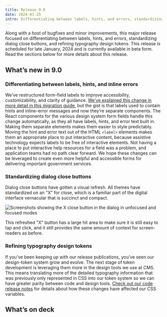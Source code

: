 ```yaml
---
title: Release 9.0
date: 2024-01-25
intro: Differentiating between labels, hints, and errors, standardizing dialog close buttons, and refining typography design tokens.
---
```



Along with a host of bugfixes and minor improvements, this major release focused on differentiating between labels, hints, and errors, standardizing dialog close buttons, and refining typography design tokens. This release is scheduled for late January, 2024 and is currently available in beta form. Read the sections below for more details about this release.

## Whatʼs new in 9.0

### Differentiating between labels, hints, and inline errors

Weʼve restructured form-field labels to improve accessibility, customizability, and clarity of guidance. [Weʼve explained this change in more detail in this migration guide](/migration-guides/v9-label-updates), but the gist is that labels used to contain hints and inline-error messages and now theyʼre separate components. The React components for the various design system form fields handle this change automatically, as they all have labels, hints, and error text built in. Making them separate elements makes them easier to style predictably. Moving the hint and error text out of the HTML `<label>` elements makes them an appropriate place to put interactive content, because assistive technology expects labels to be free of interactive elements. Not having a place to put interactive help resources for a field was a problem, and application teams had no path clear forward. We hope these changes can be leveraged to create even more helpful and accessible forms for delivering important government services.

### Standardizing dialog close buttons

Dialog close buttons have gotten a visual refresh. All themes have standardized on an "X" for close, which is a familiar part of the digital interface vernacular that is succinct and compact.

<div className="ds-u-measure--wide ds-u-text-align--center ds-u-margin-top--3">
  <img src={dialogXClose} width={600} className="ds-u-display--inline-block" alt="Screenshots showing the X close button in the dialog in unfocused and focused modes" />
</div>

This refreshed "X" button has a large hit area to make sure it is still easy to tap and click, and it still provides the same amount of context for screen-readers as before.

### Refining typography design tokens

If youʼve been keeping up with our release publications, youʼve seen our design-token system grow and evolve. The next stage of token development is leveraging them more in the design tools we use at CMS. This means translating more of the detailed typography information that was previously only represented in CSS into our token system so we can have greater parity between code and design tools. [Check out our code release notes](https://github.com/CMSgov/design-system/releases) for details about how these changes have affected our CSS variables.

## Whatʼs on deck

